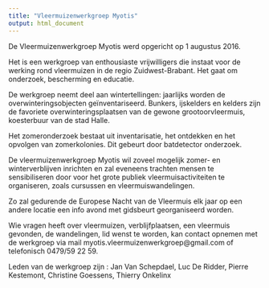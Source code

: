 ```yaml
---
title: "Vleermuizenwerkgroep Myotis"
output: html_document
---
```


De Vleermuizenwerkgroep Myotis werd opgericht op 1 augustus 2016.

Het is een werkgroep van enthousiaste vrijwilligers die instaat  voor de werking rond vleermuizen in de regio Zuidwest-Brabant.  Het gaat om onderzoek, bescherming en educatie.

De werkgroep neemt deel aan wintertellingen: jaarlijks worden de overwinteringsobjecten geïnventariseerd. Bunkers, ijskelders en kelders zijn de favoriete overwinteringsplaatsen van de  gewone grootoorvleermuis, koesterbuur van de stad Halle.

Het zomeronderzoek bestaat uit inventarisatie,  het ontdekken en het opvolgen van zomerkolonies. Dit gebeurt door batdetector onderzoek.

De vleermuizenwerkgroep Myotis wil zoveel mogelijk zomer- en winterverblijven inrichten en zal eveneens trachten mensen te sensibiliseren door voor het grote publiek vleermuisactiviteiten te organiseren, zoals cursussen en vleermuiswandelingen.

Zo zal gedurende de Europese Nacht van de Vleermuis elk jaar op een andere locatie een info avond met gidsbeurt georganiseerd worden.   

Wie vragen heeft over vleermuizen, verblijfplaatsen, een vleermuis gevonden, de wandelingen, lid wenst te worden, kan contact opnemen met de werkgroep via mail  myotis.vleermuizenwerkgroep@gmail.com of telefonisch 0479/59 22 59.

Leden van de werkgroep zijn : Jan Van Schepdael, Luc De Ridder, Pierre Kestemont, Christine Goessens, Thierry Onkelinx
